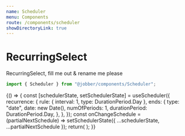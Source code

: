 ```yaml
---
name: Scheduler
menu: Components
route: /components/scheduler
showDirectoryLink: true
---
```



# RecurringSelect

<ComponentStatus stage="ready" responsive="yes" accessible="yes" />

RecurringSelect, fill me out & rename me please

```ts
import { Scheduler } from "@jobber/components/Scheduler";
```

<Playground>
  {() => {
    const [schedulerState, setSchedulerState] = useScheduler({
      recurrence: {
        rule: { interval: 1, type: DurationPeriod.Day },
        ends: {
          type: "date",
          date: new Date(),
          numOfPeriods: 1,
          durationPeriod: DurationPeriod.Day,
        },
      },
    });
    const onChangeSchedule = (partialNextSchedule) =>
      setSchedulerState({ ...schedulerState, ...partialNextSchedule });
    return(
      <RecurringSelect
        recurrenceRule={schedulerState.recurrence.rule}
        recurrenceEnds={schedulerState.recurrence.ends}
        disabled={false}
        onChange={onChangeSchedule}
      />);
    }}

</Playground>
